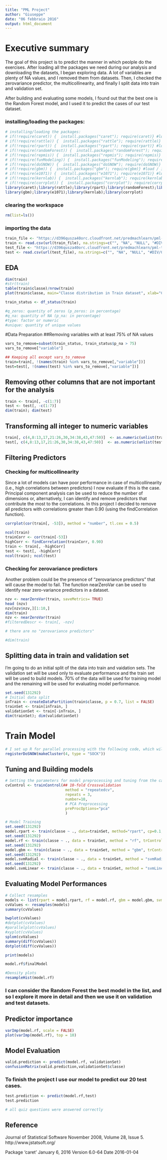 ```yaml
---
title: "PML Project"
author: "Giuseppe"
date: "06 febbraio 2016"
output: html_document
---
```

# Executive summary
The goal of this project is to predict the manner in which peolple do the exercises. 
After loading all the packages we need during our analysis and downloading the datasets, I began exploring data.
A lot of variables are plenty of NA values, and I removed them from datasets. Then, I checked the zerovariance 
predictor, the multicollinearity, and finally I split data into train and validation set.

After building and evaluating some models, I found out that the best one is the Random Forest model, and I used it to predict the cases of our test dataset.


### installing/loading the packages:
```r
# installing/loading the packages:
# if(!require(caret)) {  install.packages("caret"); require(caret)} #load / install+load
# if(!require(rattle)) {  install.packages("rattle"); require(rattle)} #load / install+load
# if(!require(rpart)) {  install.packages("rpart"); require(rpart)} #load / install+load
# if(!require(randomForest)) {  install.packages("randomForest"); require(randomForest)} #load / install+load
# if(!require(repmis)) {  install.packages("repmis"); require(repmis)} #load / install+load
# if(!require(funModeling)) {  install.packages("funModeling"); require(funModeling)} #load / install+load
# if(!require(doSNOW)) {  install.packages("doSNOW"); require(doSNOW)} #load / install+load
# if(!require(gbm)) {  install.packages("gbm"); require(gbm)} #load / install+load
# if(!require(e1071)) {  install.packages("e1071"); require(e1071)} #load / install+load
# if(!require(kernlab)) {  install.packages("kernlab"); require(kernlab)} #load / install+load
# if(!require(corrplot)) {  install.packages("corrplot"); require(corrplot)} #load / install+load
library(caret);library(rattle);library(rpart);library(randomForest);library(repmis);library(funModeling);library(doSNOW)
library(gbm);library(e1071);library(kernlab);library(corrplot)
```

### clearing the workspace
```r
rm(list=ls())
```

### importing the data
```r
train_file <- "https://d396qusza40orc.cloudfront.net/predmachlearn/pml-training.csv"
train <- read.csv(url(train_file), na.strings=c("", "NA", "NULL", "#DIV/0!"), stringsAsFactors=TRUE)
test_file <- "https://d396qusza40orc.cloudfront.net/predmachlearn/pml-testing.csv"
test <- read.csv(url(test_file), na.strings=c("", "NA", "NULL", "#DIV/0!"), stringsAsFactors=TRUE)
```

## EDA
```r
dim(train)
#str(train)
table(train$classe)/nrow(train)
plot(train$classe, main="Classe distribution in Train dataset", xlab="Classe")

train_status <- df_status(train)

#q_zeros: quantity of zeros (p_zeros: in percentage)
#q_na: quantity of NA (p_na: in percentage)
#type: factor or numeric
#unique: quantity of unique values

```

#Data Preparation
##Removing variables with at least 75% of NA values
```r
vars_to_remove=subset(train_status, train_status$p_na > 75)  
vars_to_remove["variable"]  

## Keeping all except vars_to_remove 
train=train[, !(names(train) %in% vars_to_remove[,"variable"])]
test=test[, !(names(test) %in% vars_to_remove[,"variable"])]
```


## Removing other columns that are not important for the analysis
```r
train <- train[, -c(1:7)]
test <- test[, -c(1:7)]
dim(train); dim(test)
```


## Transforming all integer to numeric variables
```r
train[, c(4,8:13,17,21:26,30,34:38,43,47:50)]  <- as.numeric(unlist(train[, c(4,8:13,17,21:26,30,34:38,43,47:50)]))
test[, c(4,8:13,17,21:26,30,34:38,43,47:50)]  <- as.numeric(unlist(test[, c(4,8:13,17,21:26,30,34:38,43,47:50)]))
```

## Filtering Predictors
### Checking for multicollinearity
Since a lot of models can have poor performance in case of multicollinearity (i.e., high correlations between predictors)
I now evaluate if this is the case.
Principal component analysis can be used to reduce the number of dimensions or, alternatively, I can identify and remove
predictors that contribute the most to the correlations.
In this project I decided to remove all predictors with correlations greater than 0.90 (using the findCorrelation function). 

```r
corrplot(cor(train[, -53]), method = "number", tl.cex = 0.5)

ncol(train)
trainCorr <- cor(train[-53])
highCorr <- findCorrelation(trainCorr, 0.90)
train <- train[, -highCorr]
test <- test[, -highCorr]
ncol(train); ncol(test)

```

### Checking for zerovariance predictors
Another problem could be the presence of "zerovariance predictors" that will cause the model to fail. 
The function nearZeroVar can be used to identify near zero-variance predictors in a dataset. 

```r
nzv <- nearZeroVar(train, saveMetrics= TRUE)
head (nzv)
nzv[nzv$nzv,][1:10,]
dim(train)
nzv <- nearZeroVar(train)
#filteredDescr <- train[, -nzv]

# there are no "zerovariance predictors" 

#dim(train)
```


## Splitting data in train and validation set
I'm going to do an initial split of the data into train and vaidation sets.
The validation set will be used only to evaluate performance and the train set will be used to build models.
70% of the data will be used for training model and the remaining will be used for evaluating model performance. 

```r
set.seed(131292) 
# Initial data split
inTrain <- createDataPartition(train$classe, p = 0.7, list = FALSE)
trainSet <- train[inTrain, ]
validationSet <- train[-inTrain, ]
dim(trainSet); dim(validationSet)
```

# Train Model  
```r
# I set up R for parallel processing with the following code, which will allow caret to allot tasks to 4 cores simultaneously
registerDoSNOW(makeCluster(4, type = "SOCK"))
```

## Tuning and Building models   
```r
# Setting the parameters for model preprocessing and tuning from the caret package: 
cvControl <- trainControl(## 10-fold Crossvalidation
                           method = "repeatedcv", 
                           repeats = 3,
                           number=10,
                           # PCA Preprocessing
                           preProcOptions="pca"
                           )

# Model Training
set.seed(131292) 
model.rpart <- train(classe ~ ., data=trainSet, method="rpart", cp=0.1, trControl= cvControl)
set.seed(131292) 
model.rf <- train(classe ~ ., data = trainSet, method = "rf", trControl= cvControl)
set.seed(131292) 
model.gbm <- train(classe ~ ., data = trainSet, method = "gbm", trControl= cvControl)
set.seed(131292) 
model.svmRadial <- train(classe ~ ., data = trainSet, method = "svmRadial", tuneLength = 5, trControl = cvControl)
set.seed(131292) 
model.svmLinear <- train(classe ~ ., data = trainSet, method = "svmLinear", tuneLength = 5, trControl = cvControl)
```

## Evaluating Model Performances
```r
# Collect resamples
models <- list(rpart = model.rpart, rf = model.rf, gbm = model.gbm, svmRadial = model.svmRadial, svmLinear = model.svmLinear)
cvValues <- resamples(models)
summary(cvValues)
```

  
```r
bwplot(cvValues)
#dotplot(cvValues)
#parallelplot(cvValues)
#xyplot(cvValues)
splom(cvValues)
summary(diff(cvValues))
dotplot(diff(cvValues))

print(models)

model.rf$finalModel

#Density plots
resampleHist(model.rf)

```

### I can consider the Random Forest the best model in the list, and so I explore it more in detail and then we use it on validation and test datasets.

## Predictor importance
```r
varImp(model.rf, scale = FALSE)
plot(varImp(model.rf), top = 10)
```

## Model Evaluation
```r
valid.prediction <- predict(model.rf, validationSet)
confusionMatrix(valid.prediction,validationSet$classe)
```

### To finish the project I use our model to predict our 20 test cases.
```r
test.prediction <- predict(model.rf,test)
test.prediction

# all quiz questions were answered correctly

```

## Reference
Journal of Statistical Software
November 2008, Volume 28, Issue 5. 
http://www.jstatsoft.org/

Package 'caret'
January 6, 2016
Version 6.0-64
Date 2016-01-04